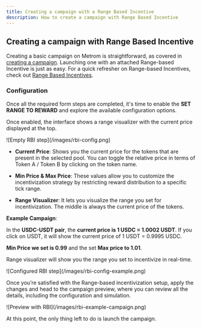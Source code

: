 ```yaml
---
title: Creating a campaign with a Range Based Incentive
description: How to create a campaign with Range Based Incentive
---
```


## Creating a campaign with Range Based Incentive

Creating a basic campaign on Metrom is straightforward, as covered in
[creating a campaign](/creating-a-campaign). Launching one with an attached Range-based Incentive is just as easy. For a quick refresher on Range-based Incentives, check out [Range Based Incentives](/rbi).



### Configuration

Once all the required form steps are completed, it's time to enable the **SET RANGE TO REWARD**  and
explore the available configuration options.

Once enabled, the interface shows a range visualizer with the current price displayed at the top. 

<div className="mediaWrapper">
    ![Empty RBI step](/images/rbi-config.png)
</div>


- **Current Price**: Shows you the current price for the tokens that are present in the selected pool. You can toggle the relative price in terms of Token A / Token B by clicking on the token name.  

- **Min Price & Max Price**: These values allow you to customize the incentivization strategy by restricting reward distribution to a specific tick range. 

- **Range Visualizer**: It lets you visualize the range you set for incentivization. The middle is always the current price of the tokens. 

**Example Campaign**: 

In the **USDC-USDT pair**, the **current price is 1 USDC = 1.0002 USDT**. If you click on USDT, it will show the current price of 1 USDT = 0.9995 USDC. 

**Min Price we set is 0.99** and the set **Max price to 1.01**.

Range visualizer will show you the range you set to incentivize in real-time. 




<div className="mediaWrapper">
    ![Configured RBI step](/images/rbi-config-example.png)
</div>

Once you’re satisfied with the Range-based incentivization setup, apply the changes and head to the campaign preview, where you can review all the details, including the configuration and simulation.


<div className="mediaWrapper">
    ![Preview with RBI](/images/rbi-example-campaign.png)
</div>

At this point, the only thing left to do is launch the campaign.
